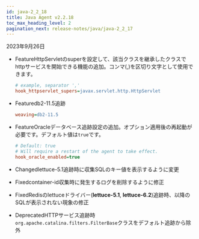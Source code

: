 ```yaml
---
id: java-2_2_18
title: Java Agent v2.2.18
toc_max_heading_level: 2
pagination_next: release-notes/java/java-2_2_17
---
```


2023年9月26日

-   <Status>Feature</Status>HttpServletのsuperを設定して、該当クラスを継承したクラスでhttpサービスを開始できる機能の追加。コンマ(,)を区切り文字として使用できます。

    ```ini title='whatap.conf'
    # example, separator ','
    hook_httpservlet_supers=javax.servlet.http.HttpServlet
    ```

-   <Status>Feature</Status>db2-11.5追跡

    ```ini title='whatap.conf'
    weaving=db2-11.5
    ```

-   <Status>Feature</Status>Oracleデータベース追跡設定の追加。オプション適用後の再起動が必要です。デフォルト値は`true`です。

    ```ini title='whatap.conf'
    # Default: true
    # Will require a restart of the agent to take effect.
    hook_oracle_enabled=true
    ```

-   <Status>Changed</Status>lettuce-5.1追跡時に収集SQLのキー値を表示するように変更

-   <Status>Fixed</Status>container-id収集時に発生するログを削除するように修正

-   <Status>Fixed</Status>Redisのlettuceドライバー(<b>lettuce-5.1</b>, <b>lettuce-6.2</b>)追跡時、以降のSQLが表示されない現象の修正

-   <Status>Deprecated</Status>HTTPサービス追跡時<code>org.apache.catalina.filters.FilterBase</code>クラスをデフォルト追跡から除外
